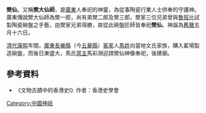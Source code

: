 '''樊仙'''，又稱'''樊大仙師'''，是[[廣東|廣東]]人奉祀的神靈，為從事陶瓷行業人士供奉的守護神。廣東傳說樊大仙師為樊一郎，尚有弟樊二郎及樊三郎，樊家三位兄弟曾與[[魯班|魯班]]比試製陶瓷碗盤之手藝，由樊家兄弟得勝，故從此碗盤匠師皆奉祀'''樊仙'''。神誕為[[舊曆|舊曆]]五月十六日。

[[清代|清代]][[康熙|康熙]]年間，[[廣東|廣東]][[長樂縣|長樂縣]]（今[[五華縣|五華縣]]）[[客家|客家]]人[[馬姓|馬姓]]向當地文氏家族，購入窰場製造碗盤，而後日漸盛大，馬氏[[當主|當主]]馬彩淵迎請樊仙神像奉祀，後建廟。

==參考資料==
*《文物古蹟中的香港史I》作者：香港史學會

{{宗教小作品}}
[[Category:中國神祇|Category:中國神祇]]